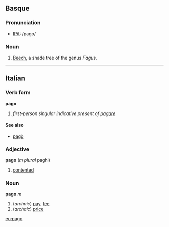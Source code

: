 == Basque ==

=== Pronunciation ===
*[[International Phonetic Alphabet|IPA]]: /pago/

=== Noun ===

# [[Beech]], a shade tree of the genus ''Fagus''.

----

==Italian==
===Verb form===
'''pago'''

# ''first-person singular indicative present of [[pagare]]''

====See also====
*[[pagò]]

===Adjective===
'''pago''' (''m plural'' paghi)

# [[contented]]

===Noun===
'''pago''' ''m''

# (''archaic'') [[pay]], [[fee]]
# (''archaic'') [[price]]
[[eu:pago]]